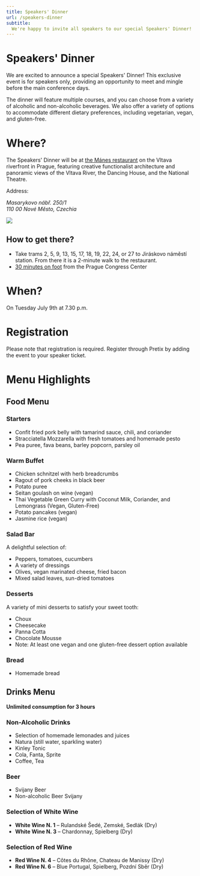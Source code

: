 ```yaml
---
title: Speakers' Dinner
url: /speakers-dinner
subtitle:
  We're happy to invite all speakers to our special Speakers' Dinner!
---
```


# Speakers' Dinner
We are excited to announce a special Speakers' Dinner! This exclusive event is for speakers only, providing an opportunity to meet and mingle before the main conference days.

The dinner will feature multiple courses, and you can choose from a variety of alcoholic and non-alcoholic beverages. We also offer a variety of options to accommodate different dietary preferences, including vegetarian, vegan, and gluten-free.

# Where?
The Speakers' Dinner will be at [the Mánes restaurant](https://manesrestaurant.cz/en) on the Vltava riverfront in Prague, featuring creative functionalist architecture and panoramic views of the Vltava River, the Dancing House, and the National Theatre.

Address:
<address>
Masarykovo nábř. 250/1 <br/>
110 00 Nové Město, Czechia<br/>

</address>

![](./images/manes.jpg)

## How to get there?
* Take trams 2, 5, 9, 13, 15, 17, 18, 19, 22, 24, or 27 to Jiráskovo náměstí station. From there it is a 2-minute walk to the restaurant.
* [30 minutes on foot](https://www.google.com/maps/dir/Prague+Congress+Centre,+5.+kv%C4%9Btna,+Prague+4-Nusle,+Czechia/Art+Restaurant+M%C3%A1nes,+Masarykovo+n%C3%A1b%C5%99.+250%2F1,+110+00+Nov%C3%A9+M%C4%9Bsto,+Czechia/@50.0697187,14.4116608,15z/data=!4m15!4m14!1m5!1m1!1s0x470b9464c186eb79:0x4d26855708eb61f7!2m2!1d14.4290206!2d50.0625764!1m5!1m1!1s0x470b952eddf2f267:0xbd409c6e6af026e!2m2!1d14.41412!2d50.0774996!3e2!5i2?entry=ttu) from the Prague Congress Center

# When?
On Tuesday July 9th at 7.30 p.m.

# Registration
Please note that registration is required. Register through Pretix by adding the event to your speaker ticket.

# Menu Highlights

## Food Menu

### Starters
- Confit fried pork belly with tamarind sauce, chili, and coriander
- Stracciatella Mozzarella with fresh tomatoes and homemade pesto
- Pea puree, fava beans, barley popcorn, parsley oil

### Warm Buffet
- Chicken schnitzel with herb breadcrumbs
- Ragout of pork cheeks in black beer
- Potato puree
- Seitan goulash on wine (vegan)
- Thai Vegetable Green Curry with Coconut Milk, Coriander, and Lemongrass (Vegan, Gluten-Free)
- Potato pancakes (vegan)
- Jasmine rice (vegan)

### Salad Bar
A delightful selection of:
- Peppers, tomatoes, cucumbers
- A variety of dressings
- Olives, vegan marinated cheese, fried bacon
- Mixed salad leaves, sun-dried tomatoes

### Desserts
A variety of mini desserts to satisfy your sweet tooth:
- Choux
- Cheesecake
- Panna Cotta
- Chocolate Mousse
- Note: At least one vegan and one gluten-free dessert option available

### Bread
- Homemade bread

## Drinks Menu
**Unlimited consumption for 3 hours**

### Non-Alcoholic Drinks
- Selection of homemade lemonades and juices
- Natura (still water, sparkling water)
- Kinley Tonic
- Cola, Fanta, Sprite
- Coffee, Tea

### Beer
- Svijany Beer
- Non-alcoholic Beer Svijany

### Selection of White Wine
- **White Wine N. 1** – Rulandské Šedé, Zemské, Sedlák (Dry)
- **White Wine N. 3** – Chardonnay, Spielberg (Dry)

### Selection of Red Wine
- **Red Wine N. 4** – Côtes du Rhône, Chateau de Manissy (Dry)
- **Red Wine N. 6** – Blue Portugal, Spielberg, Pozdní Sběr (Dry)
